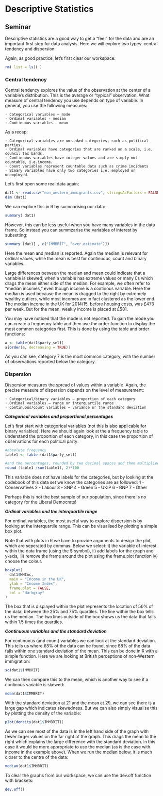 # Descriptive Statistics

## Seminar

Descriptive statistics are a good way to get a “feel” for the data and are an important first step for data analysis. Here we will explore two types: central tendency and dispersion.

Again, as good practice, let's first clear our workspace:

```r
rm( list = ls() )
```

### Central tendency

Central tendency explores the value of the observation at the center of a variable’s distribution. This is the average or “typical” observation. What measure of central tendency you use depends on type of variable. In general, you use the following measures:

	◦ Categorical variables – mode
	◦ Ordinal variables - median
	◦ Continuous variables – mean
	
As a recap:

	◦ Categorical variables are unranked categories, such as political parties.
	◦ Ordinal variables have categories that are ranked on a scale, i.e. council tax bands.
	◦ Continuous variables have integer values and are simply not countable, i.e.income.
	◦ Count variables represent countable data such as crime incidents
	◦ Binary variables have only two categories i.e. employed or unemployed.

Let's first open some real data again:

```r
dat1 <- read.csv("non_western_immigrants.csv", stringsAsFactors = FALSE)
dim (dat1)
```

We can explore this in R by summarising our data:
.
```r
summary( dat1)
```

However, this can be less useful when you have many variables in the data frame. So instead you can summzarise the variables of interest by subsetting:

```r
summary (dat1[ , c("IMMBRIT", "over.estimate")])
```

Here the mean and median is reported. Again the median is relevant for ordinal values, while the mean is best for continuous, count and binary variables. 

Large differences between the median and mean could indicate that a variable is skewed; when a variable has extreme values or many 0s which drags the mean either side of the median. For example, we often refer to "median incomes," even though income is a continous variable. Here the median is used because the mean is dragged to the right by extremely wealthy outliers, while most incomes are in fact clustered as the lower end. The median income in the UK for 2014/15, before housing costs, was £473 per week. But for the mean, weekly income is placed at £581.

You may have noticed that the mode is not reported. To gain the mode you can create a frequency table and then use the order function to display the most common categories first. This is done by using the table and order functions:

```r
a <- table(dat1$party_self)
a[order(a, decreasing = TRUE)]
```

As you can see, category 7 is the most common category, with the number of observations reported below the category.


### Dispersion

Dispersion measures the spread of values within a variable. Again, the precise measure of dispersion depends on the level of measurement:

	◦ Categorical/binary variables – proportion of each category
	◦ Ordinal variables – range or interquartile range
	◦ Continuous/count variables – variance or the standard deviation
	
	
***Categorical variables and proportional percentages***

Let's first start with categorical variables (not this is also applicable for binary variables). Here we should again look at the a frequency table to understand the proportion of each category, in this case the proportion of observations for each political party:


```r
#absolute frequency
table1 <- table (dat1$party_self)
```


```r
#and the percentages, rounded by two decimal spaces and then multiplied by 100
round (table1 /sum(table1), 2)*100
```

This variable does not have labels for the categories, but by looking at the codebook of this data set we know the categories are as followed:
  1 - Conservatives
  2 - Labour
  3 - SNP
  4 - Green
  5 - UKIP
  6 - BNP
  7 - Other
  
Perhaps this is not the best sample of our population, since there is no category for the Liberal Democrats!


***Ordinal variables and the interquartile range***

For ordinal variables, the most useful way to explore dispersion is by looking at the interquartile range. This can be visualised by plotting a simple box plot. 

Note that with plots in R we have to provide arguments to design the plot, which are seperated by commas. Below we select:
  i)   the variable of interest within the data frame (using the $ symbol), 
  ii)  add labels for the graph and y-axis, 
  iii) remove the frame around the plot using the frame.plot function 
  iv)  choose the colour.

```r
boxplot(
  dat1$HHInc, 
  main = "Income in the UK",
  ylab = "Income Index", 
  frame.plot = FALSE, 
  col = "darkgray"
)
```

The box that is displayed within the plot represents the location of 50% of the data, between the 25% and 75% quartiles. The line within the box tells us the median. The two lines outside of the box shows us the data that falls within 1.5 times the quartiles.


***Continuous variables and the standard deviation***

For continuous (and count) variables we can look at the standard deviation. This tells us where 68% of the data can be found, since 68% of the data falls within one standard deviation of the mean. This can be done in R with a simple function. Here we are looking at British perceptions of non-Western immigration:

```r
sd(dat1$IMMBRIT)
```

We can then compare this to the mean, which is another way to see if a continous variable is skewed:

```r
mean(dat1$IMMBRIT)
```

With the standard deviation at 21 and the mean at 29, we can see there is a large gap which indicates skewedness. But we can also simply visualise this by plotting the density of the variable:

```r
plot(density(dat1$IMMBRIT))
```

As we can see most of the data is in the left hand side of the graph with fewer larger values on the far right of the graph. This drags the mean to the right which explains the large difference with the standard deviation. In this case it would be more appropriate to use the median (as is the case with income in the example above). When we run the median below, it is much closer to the centre of the data:

```r
median(dat1$IMMBRIT)
```

To clear the graphs from our workspace, we can use the dev.off function with brackets:

```r
dev.off()
```
